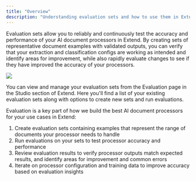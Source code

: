 ```yaml
---
title: "Overview"
description: "Understanding evaluation sets and how to use them in Extend"
---
```


Evaluation sets allow you to reliably and continuously test the accuracy and performance of your AI document processors in Extend.
By creating sets of representative document examples with validated outputs, you can verify that your extraction and classification configs are working as intended and identify areas for improvement, 
while also rapidly evaluate changes to see if they have improved the accuracy of your processors.

![](/images/evaluations/eval_home_page.png)

You can view and manage your evaluation sets from the Evaluation page in the Studio section of Extend. Here you'll find a list of your existing evaluation sets along with options to create new sets and run evaluations.

Evaluation is a key part of how we build the best AI document processors for your use cases in Extend:
1. Create evaluation sets containing examples that represent the range of documents your processor needs to handle
2. Run evaluations on your sets to test processor accuracy and performance
3. Review evaluation results to verify processor outputs match expected results, and identify areas for improvement and common errors
4. Iterate on processor configuration and training data to improve accuracy based on evaluation insights
